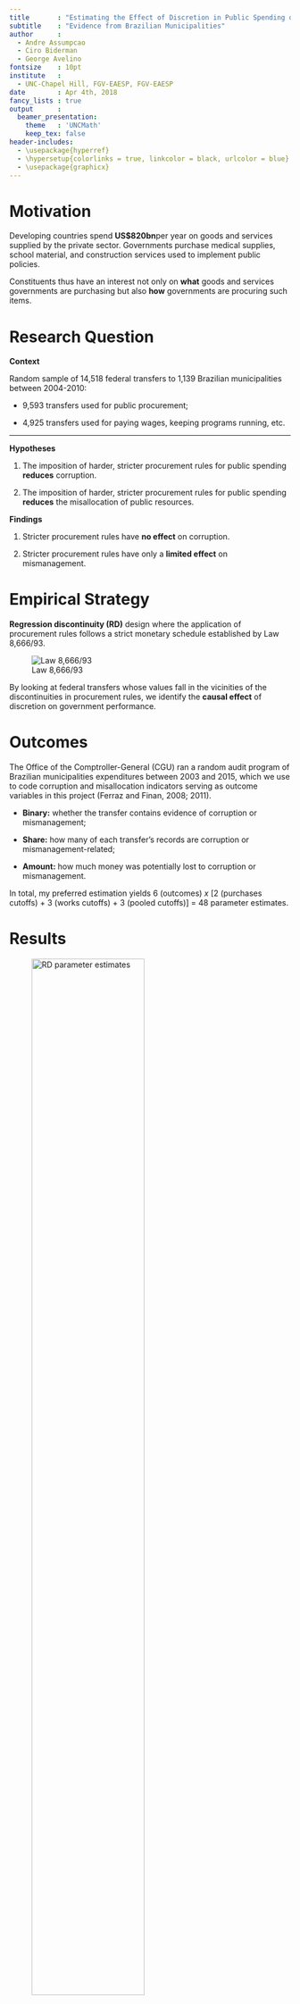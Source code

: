 ```yaml
---
title       : "Estimating the Effect of Discretion in Public Spending on Government Performance"
subtitle    : "Evidence from Brazilian Municipalities"
author      :
  - Andre Assumpcao
  - Ciro Biderman
  - George Avelino
fontsize    : 10pt
institute   : 
  - UNC-Chapel Hill, FGV-EAESP, FGV-EAESP
date        : Apr 4th, 2018
fancy_lists : true
output      : 
  beamer_presentation:
    theme   : 'UNCMath'
    keep_tex: false
header-includes:
  - \usepackage{hyperref}
  - \hypersetup{colorlinks = true, linkcolor = black, urlcolor = blue}
  - \usepackage{graphicx}
---
```


# Motivation

Developing countries spend **US$820bn**\footnotemark \space per year on goods and services supplied by the private sector. Governments purchase medical supplies, school material, and construction services used to implement public policies.

\bigskip

Constituents thus have an interest not only on **what** goods and services governments are purchasing but also **how** governments are procuring such items.

<!-- 
\begin{itemize}

  \item<2-4> When will the town build better roads? 

  \item<3-4> Should the government ask for three budget proposals for a school project or just one?

  \item<4-4> How many insulin injections should be purchased given their expiry date and the number of people who need them?

\end{itemize} -->

\footnotetext{Estimate based on 2017 World Bank data.}

# Research Question

\begin{center}

\textit{Does the imposition of harder, stricter procurement rules for government expenditure reduce corruption and misallocation of public resources?}

\end{center}

\bigskip

**Context**

Random sample of 14,518 federal transfers to 1,139 Brazilian municipalities between 2004-2010:

\bigskip

- 9,593 transfers used for public procurement;

- 4,925 transfers used for paying wages, keeping programs running, etc.

---

**Hypotheses**

1. The imposition of harder, stricter procurement rules for public spending **reduces** corruption.

1. The imposition of harder, stricter procurement rules for public spending **reduces** the misallocation of public resources.

\bigskip

**Findings**

1. Stricter procurement rules have **no effect** on corruption.

1. Stricter procurement rules have only a **limited effect** on mismanagement.

# Empirical Strategy

**Regression discontinuity (RD)** design where the application of procurement rules follows a strict monetary schedule established by Law 8,666/93.

![Law 8,666/93](./images/procurement_schedule.png)

By looking at federal transfers whose values fall in the vicinities of the discontinuities in procurement rules, we identify the **causal effect** of discretion on government performance.

# Outcomes

The Office of the Comptroller-General (CGU) ran a random audit program of Brazilian municipalities expenditures between 2003 and 2015, which we use to code corruption and misallocation indicators serving as outcome variables in this project (Ferraz and Finan, 2008; 2011).

- **Binary:** whether the transfer contains evidence of corruption or mismanagement;

- **Share:** how many of each transfer's records are corruption or mismanagement-related;

- **Amount:** how much money was potentially lost to corruption or mismanagement.

In total, my preferred estimation yields 6 (outcomes) *x* [2 (purchases cutoffs) + 3 (works cutoffs) + 3 (pooled cutoffs)] = 48 parameter estimates.

# Results 

![RD parameter estimates](./images/table.png){width=69%}

# Results 

![RD parameter estimates](./images/table2.png){width=69%}

# Mismanagement Binary

![Outcome 1](./images/mismanagementplot1.png)

**Interpretation:** imposing stricter rules on bureaucrats when hiring private contractors in public works projects reduces the probability of finding mismanagement problems in these projects by **41.9 percentage points**.

# Mismanagement Share

![Outcome 2](./images/mismanagementplot2.png)

**Interpretation:** imposing stricter rules on bureaucrats when hiring private contractors in public works projects reduces the share of mismanagement problems found by auditors by **29.1 percentage points**.

# Mismanagement Amount

![Outcome 3](./images/mismanagementplot3.png)

**Interpretation:** imposing stricter rules on bureaucrats when hiring private contractors in public works projects reduces the amount lost to mismanagement by **R$4,611** (**$1,155** using the current exchange rate).

# Results are robust!

1. We run covariate balance tests across cutoffs and include covariates in regressions.

2. We try different models (linear vs. quadratic, non-parametric RD).

3. We use robust standard errors, clustered at the municipal level, and health, education, and auditing fixed effects.

4. We run the McCrary (2008) test for manipulation of the running variable and throw away the last cutoff in the goods/services procurement type.

5. Optimal bandwidth selection comes from Calonico, Cattaneo, and Titiunik (2015), but we also run our local (quadratic) regressions at smaller bandwidths.

6. There are two falsification tests showing that our significant mismanagement effects are not spurious...

# Falsification Tests 1

Is this result spurious? Using **fake purchases** cutoffs for works transfers, the answer is **no**.

![Mismanagement Binary Placebo 1](./images/01falsificationplot1.png)

# Falsification Tests 2

Isn't this a feature of those transfers rather than a feature of procurement? Using **non-procurement** transfers, the answer is also **no**.

![Mismanagement Binary Placebo 2](./images/02falsificationplot1.png)

# Scientific Contribution

1. **No evidence that lower discretion** in public spending reduces corruption.

2. **Limited welfare effect:**  A back-of-the-envelope calculation shows limited effect of restricting procurement: Law 8,666/93 prevents only 5.98% of all observed misallocation of resources.

3. **Top-down legislation is ineffective:** legislation to limit discretion becomes meaningless with inflation and when bureaucrats adjust behavior to procurement rules.

4. Not discussed in this presentation... but we have also developed a text analysis algorithm to read in each transfer and assign it to procurement types (in appendix).

# Thank you!

Andre Assumpcao \
Ph.D. Candidate \
Department of Public Policy \
The University of North Carolina at Chapel Hill \
[https://aassumpcao.github.io](https://aassumpcao.github.io)

---

\begin{center}

\textbf{\large Supplemental Material}

\end{center}

# Summary Statistics

![Panel A: Variables at the Service Order Level](./images/panelA.png)

# Summary Statistics

![Panel B: Variables at the Municipal Level](./images/panelB.png)

# Covariate Balance Tests

![Covariate Balance](./images/covariates.png){width=75%}

# Bandwidth Tests

![Bandwidth Tests](./images/bandwidth.png)

# RD Graphs

![RD Graphs](./images/graphs.png){width=105%}

# Falsification Tests 1

Is this result spurious? Using **fake purchases** cutoffs for works transfers, the answer is **no**.

**Mismanagement Share**

![Mismanagement Share Placebo 1](./images/01falsificationplot2.png)

# Falsification Tests 1

Is this result spurious? Using **fake purchases** cutoffs for works transfers, the answer is **no**.

**Mismanagement Amount**

![Mismanagement Amount Placebo 1](./images/01falsificationplot3.png)

# Falsification Tests 2

Isn't this a feature of those transfers rather than a feature of procurement? Using **non-procurement** transfers, the answer is also **no**.

**Mismanagement Share**

![Mismanagement Share Placebo 2](./images/02falsificationplot2.png)

# Falsification Tests 2

Isn't this a feature of those transfers rather than a feature of procurement? Using **non-procurement** transfers, the answer is also **no**.

**Mismanagement Amount**

![Mismanagement Amount Placebo 2](./images/02falsificationplot3.png)

# Cost-Benefit Analysis

![Back-of-the-envelope Calculation](./images/cba.png)

